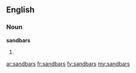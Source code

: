 ==English==

===Noun===
'''sandbars'''

# {{plural of|[[sandbar]]}}

[[ar:sandbars]]
[[fr:sandbars]]
[[fy:sandbars]]
[[my:sandbars]]